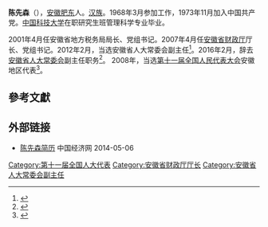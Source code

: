 '''陈先森'''（{{bd|1952年|5月||catIdx=Chen陈}}），[[安徽|安徽]][[肥东|肥东]]人。[[汉族|汉族]]。1968年3月参加工作，1973年11月加入中国共产党。[[中国科技大学|中国科技大学]]在职研究生班管理科学专业毕业。

2001年4月任安徽省地方税务局局长、党组书记。2007年4月任[[安徽省财政厅|安徽省财政厅]]厅长、党组书记。2012年2月，当选安徽省人大常委会副主任<ref>{{cite web|accessdate=2014-06-06|url=http://district.ce.cn/newarea/sddy/201202/17/t20120217_23081366_2.shtml|title=臧世凯、沈卫国、陈先森当选安徽省人大副主任|publisher=中国经济网}}</ref>。2016年2月，辞去[[安徽省人大常委会|安徽省人大常委会]]副主任职务<ref>{{cite news|title=臧世凯、沈卫国、陈先森到龄辞去安徽省人大常委会副主任|url=http://www.thepaper.cn/newsDetail_forward_1433873|accessdate=2016-02-20|newspaper=澎湃新闻}}</ref>。
2008年，当选[[第十一届全国人民代表大会|第十一届全国人民代表大会]]安徽地区代表<ref>{{cite news|title=全国人大代表信息-陈先森|url= http://210.82.31.1:8084/delegate/viewDelegate.action?dbid=111011|accessdate=2013-04-05|newspaper=全国人大网|archive-url=https://web.archive.org/web/20140407060005/http://www.npc.gov.cn/delegate/viewDelegate.action?dbid=111011|archive-date=2014-04-07|dead-url=yes}}</ref>。

==參考文獻==
{{reflist}}
==外部链接==
*[http://district.ce.cn/newarea/sddy/201301/31/t20130131_24081764_4.shtml 陈先森简历] 中国经济网 2014-05-06

{{DEFAULTSORT:Chen陈}}
[[Category:第十一届全国人大代表|Category:第十一届全国人大代表]]
[[Category:安徽省财政厅厅长|Category:安徽省财政厅厅长]]
[[Category:安徽省人大常委会副主任|Category:安徽省人大常委会副主任]]
